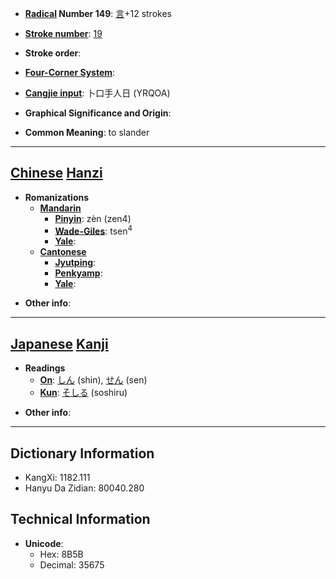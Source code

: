 * '''[[Wiktionary:Chinese radical index| Radical]] Number 149''': [[Wiktionary:Chinese radical index 言|言]]+12 strokes

* '''[[Wiktionary:Chinese total strokes index|Stroke number]]''': [[Wiktionary:Chinese total strokes index 19|19]]

* '''Stroke order''': 

* '''[[Wiktionary:Chinese four corner index|Four-Corner System]]''': 

* '''[[Wiktionary:Chinese Cangjie index|Cangjie input]]''': 卜口手人日 (YRQOA)

* '''Graphical Significance and Origin''': 

* '''Common Meaning''': to slander

----

== [[Chinese]] [[Hanzi]] ==

* '''Romanizations'''
** '''[[Mandarin]]'''
*** '''[[Pinyin]]''': zèn (zen4)
*** '''[[Wade-Giles]]''': tsen<sup>4</sup>
*** '''[[Yale]]''': 
** '''[[Cantonese]]'''
*** '''[[Jyutping]]''':
*** '''[[Penkyamp]]''': 
*** '''[[Yale]]''': 

* '''Other info''': 

----

== [[Japanese]] [[Kanji]] ==

* '''Readings'''
** '''[[On]]''': [[しん]] (shin), [[せん]] (sen)
** '''[[Kun]]''': [[そしる]] (soshiru)

* '''Other info''':  

----

== Dictionary Information ==

* KangXi: 1182.111
* Hanyu Da Zidian: 80040.280

== Technical Information ==

* '''Unicode''':
** Hex: 8B5B
** Decimal: 35675